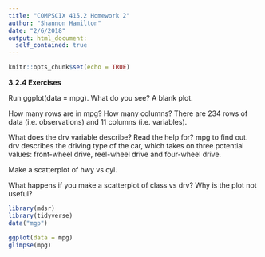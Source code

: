 ```yaml
---
title: "COMPSCIX 415.2 Homework 2"
author: "Shannon Hamilton"
date: "2/6/2018"
output: html_document:
  self_contained: true
---
```


```r
knitr::opts_chunk$set(echo = TRUE)
```

<b> 3.2.4 Exercises </b>

Run ggplot(data = mpg). What do you see?
A blank plot. 

How many rows are in mpg? How many columns?
There are 234 rows of data (i.e. observations) and 11 columns (i.e. variables).

What does the drv variable describe? Read the help for? mpg to find out.
drv describes the driving type of the car, which takes on three potential values: front-wheel drive, reel-wheel drive and four-wheel drive. 

Make a scatterplot of hwy vs cyl.

What happens if you make a scatterplot of class vs drv? Why is the plot not useful?

```r
library(mdsr)
library(tidyverse)
data("mgp")

ggplot(data = mpg)
glimpse(mpg)


```

